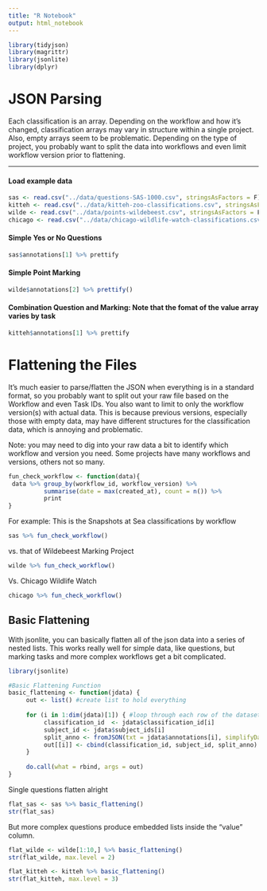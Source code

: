 ```yaml
---
title: "R Notebook"
output: html_notebook
---
```


```r
library(tidyjson)
library(magrittr)
library(jsonlite)
library(dplyr)
```


# JSON Parsing

Each classification is an array. Depending on the workflow and how it's changed, classification arrays may vary in structure within a single project. Also, empty arrays seem to be problematic. Depending on the type of project, you probably want to split the data into workflows and even limit workflow version prior to flattening. 

---

#### Load example data
```r
sas <- read.csv("../data/questions-SAS-1000.csv", stringsAsFactors = F)
kitteh <- read.csv("../data/kitteh-zoo-classifications.csv", stringsAsFactors = F)
wilde <- read.csv("../data/points-wildebeest.csv", stringsAsFactors = F)
chicago <- read.csv("../data/chicago-wildlife-watch-classifications.csv", stringsAsFactors = F)

```

#### Simple Yes or No Questions

```r
sas$annotations[1] %>% prettify
```

#### Simple Point Marking
```r
wilde$annotations[2] %>% prettify()
```
#### Combination Question and Marking: Note that the fomat of the value array varies by task
```r
kitteh$annotations[1] %>% prettify

```

# Flattening the Files

It's much easier to parse/flatten the JSON when everything is in a standard format, so you probably want to split out your raw file based on the Workflow and even Task IDs. You also want to limit to only the workflow version(s) with actual data. This is because previous versions, especially those with empty data, may have different structures for the classification data, which is annoying and problematic.

Note: you may need to dig into your raw data a bit to identify which workflow and version you need. Some projects have many workflows and versions, others not so many.

```r
fun_check_workflow <- function(data){
 data %>% group_by(workflow_id, workflow_version) %>% 
          summarise(date = max(created_at), count = n()) %>% 
          print    
}
```
For example: This is the Snapshots at Sea classifications by workflow

```r
sas %>% fun_check_workflow()
```

vs. that of Wildebeest Marking Project
```r
wilde %>% fun_check_workflow()
```
Vs. Chicago Wildlife Watch
```r
chicago %>% fun_check_workflow()
```

## Basic Flattening

With jsonlite, you can basically flatten all of the json data into a series of nested lists. This works really well for simple data, like questions, but marking tasks and more complex workflows get a bit complicated.

```r
library(jsonlite)

#Basic Flattening Function
basic_flattening <- function(jdata) {
     out <- list() #create list to hold everything
     
     for (i in 1:dim(jdata)[1]) { #loop through each row of the dataset at a time
          classification_id  <- jdata$classification_id[i] 
          subject_id <- jdata$subject_ids[i] 
          split_anno <- fromJSON(txt = jdata$annotations[i], simplifyDataFrame = T) 
          out[[i]] <- cbind(classification_id, subject_id, split_anno)
     }
     
     do.call(what = rbind, args = out)   
}

```

Single questions flatten alright
```r
flat_sas <- sas %>% basic_flattening() 
str(flat_sas)
```

But more complex questions produce embedded lists inside the "value" column.


```r
flat_wilde <- wilde[1:10,] %>% basic_flattening() 
str(flat_wilde, max.level = 2)
```

```r
flat_kitteh <- kitteh %>% basic_flattening() 
str(flat_kitteh, max.level = 3)
```

